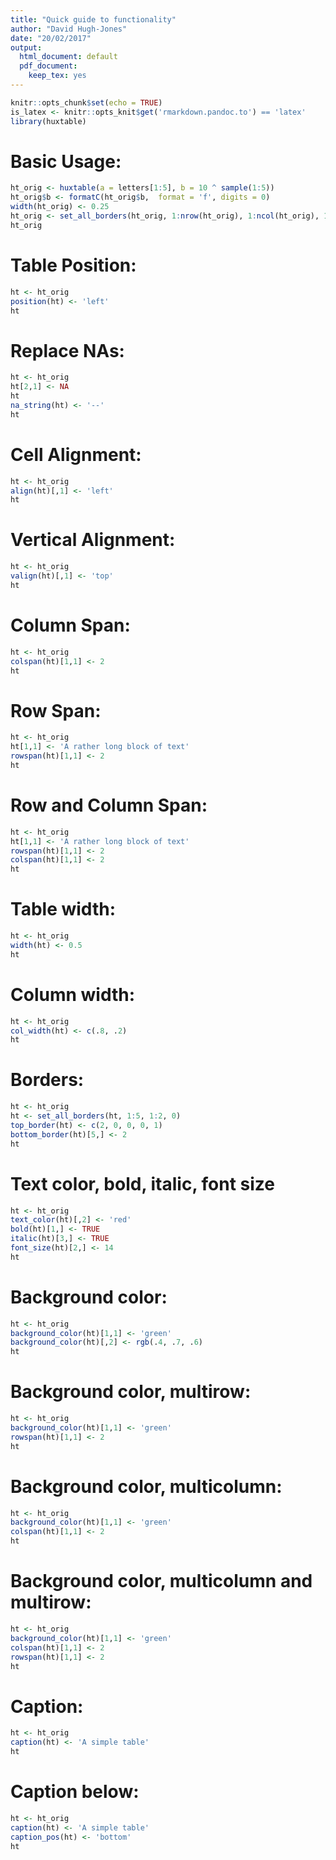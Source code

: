 ```yaml
---
title: "Quick guide to functionality"
author: "David Hugh-Jones"
date: "20/02/2017"
output:
  html_document: default
  pdf_document:
    keep_tex: yes
---
```


```r
knitr::opts_chunk$set(echo = TRUE)
is_latex <- knitr::opts_knit$get('rmarkdown.pandoc.to') == 'latex'
library(huxtable)
```



# Basic Usage:

```r
ht_orig <- huxtable(a = letters[1:5], b = 10 ^ sample(1:5))
ht_orig$b <- formatC(ht_orig$b,  format = 'f', digits = 0)
width(ht_orig) <- 0.25
ht_orig <- set_all_borders(ht_orig, 1:nrow(ht_orig), 1:ncol(ht_orig), 1)
ht_orig
```



# Table Position:

```r
ht <- ht_orig
position(ht) <- 'left'
ht
```


# Replace NAs:

```r
ht <- ht_orig
ht[2,1] <- NA
ht
na_string(ht) <- '--'
ht
```

# Cell Alignment:

```r
ht <- ht_orig
align(ht)[,1] <- 'left'
ht
```

# Vertical Alignment:

```r
ht <- ht_orig
valign(ht)[,1] <- 'top'
ht
```

# Column Span:

```r

ht <- ht_orig
colspan(ht)[1,1] <- 2
ht        
```

# Row Span:

```r
ht <- ht_orig
ht[1,1] <- 'A rather long block of text'
rowspan(ht)[1,1] <- 2
ht        
```


# Row and Column Span:

```r
ht <- ht_orig
ht[1,1] <- 'A rather long block of text'
rowspan(ht)[1,1] <- 2
colspan(ht)[1,1] <- 2
ht        
```


# Table width:

```r
ht <- ht_orig
width(ht) <- 0.5
ht
```

# Column width:

```r
ht <- ht_orig
col_width(ht) <- c(.8, .2)
ht
```

# Borders:

```r
ht <- ht_orig
ht <- set_all_borders(ht, 1:5, 1:2, 0)
top_border(ht) <- c(2, 0, 0, 0, 1)
bottom_border(ht)[5,] <- 2 
ht
```



# Text color, bold, italic, font size

```r
ht <- ht_orig
text_color(ht)[,2] <- 'red'
bold(ht)[1,] <- TRUE
italic(ht)[3,] <- TRUE
font_size(ht)[2,] <- 14
ht
```

# Background color:

```r
ht <- ht_orig
background_color(ht)[1,1] <- 'green'
background_color(ht)[,2] <- rgb(.4, .7, .6)
ht
```

# Background color, multirow:

```r
ht <- ht_orig
background_color(ht)[1,1] <- 'green'
rowspan(ht)[1,1] <- 2
ht
```


# Background color, multicolumn:

```r
ht <- ht_orig
background_color(ht)[1,1] <- 'green'
colspan(ht)[1,1] <- 2
ht
```

# Background color, multicolumn and multirow:

```r
ht <- ht_orig
background_color(ht)[1,1] <- 'green'
colspan(ht)[1,1] <- 2
rowspan(ht)[1,1] <- 2
ht
```


# Caption:

```r
ht <- ht_orig
caption(ht) <- 'A simple table'
ht
```

# Caption below:

```r
ht <- ht_orig
caption(ht) <- 'A simple table'
caption_pos(ht) <- 'bottom'
ht
```

